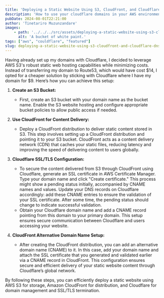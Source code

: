 ```yaml
---
title: 'Deploying a Static Website Using S3, CloudFront, and Cloudflare DNS'
description: 'How to use your cloudflare domains in your AWS environment'
pubDate: 2024-08-01T22:21:00
author: 'Tinetariro Muzunzandare'
images:
    - path: '../../../src/assets/deploying-a-static-website-using-s3-cloudfront-and-cloudflare-dns/bucket-paint.jpg'
      alt: 'A bucket of white paint.'
tags: ["aws", "couldflare", "featured"]
slug: deploying-a-static-website-using-s3-cloudfront-and-cloudflare-dns
---
```


Having already set up my domains with Cloudflare, I decided to leverage AWS S3's robust static web hosting capabilities while minimizing costs. Instead of transferring my domain to Route53, which would have cost $14, I opted for a cheaper solution by sticking with Cloudflare where I have my domain for $9. Here’s how you can achieve this setup:

1. **Create an S3 Bucket:**

   - First, create an S3 bucket with your domain name as the bucket name. Enable the S3 website hosting and configure appropriate bucket policies to allow public access if needed.

2. **Use CloudFront for Content Delivery:**

   - Deploy a CloudFront distribution to deliver static content stored in S3. This step involves setting up a CloudFront distribution and pointing it to your S3 bucket. CloudFront acts as a content delivery network (CDN) that caches your static files, reducing latency and improving the speed of delivering content to users globally.

3. **Cloudflare SSL/TLS Configuration:**

   - To secure the content delivered from S3 through CloudFront using Cloudflare, generate an SSL certificate in AWS Certificate Manager. Type your domain name and click "Create certificate." This process might show a pending status initially, accompanied by CNAME names and values. Update your DNS records on Cloudflare accordingly: add these CNAME entries to ensure the validation of your SSL certificate. After some time, the pending status should change to indicate successful validation.
   - Obtain your Cloudflare domain name and add a CNAME record pointing from this domain to your primary domain. This setup ensures secure communication between Cloudflare and users accessing your website.

4. **CloudFront Alternative Domain Name Setup:**
   - After creating the CloudFront distribution, you can add an alternative domain name (CNAME) to it. In this case, add your domain name and attach the SSL certificate that you generated and validated earlier via a CNAME record in CloudFront. This configuration ensures secure and efficient delivery of your static website content through Cloudflare’s global network.

By following these steps, you can efficiently deploy a static website using AWS S3 for storage, Amazon CloudFront for distribution, and Cloudflare for domain management and SSL/TLS termination.
